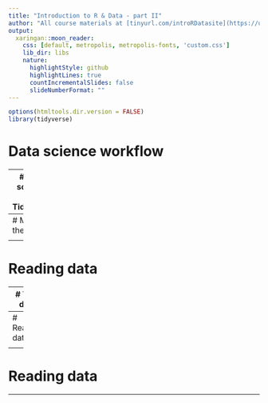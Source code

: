 ```yaml
---
title: "Introduction to R & Data - part II"
author: "All course materials at [tinyurl.com/introRDatasite](https://utrechtuniversity.github.io/workshop-introduction-to-R-and-data/)"
output:
  xaringan::moon_reader:
    css: [default, metropolis, metropolis-fonts, 'custom.css']
    lib_dir: libs
    nature:
      highlightStyle: github
      highlightLines: true
      countIncrementalSlides: false
      slideNumberFormat: ""
---
```

```r
options(htmltools.dir.version = FALSE)
library(tidyverse)
```

# Data science workflow

<!-- Going from A to B to C with data; image by Allison-->

---
# Data science with Tidyverse

<!-- packgaes for every step-->

---
# Meet the data


<!-- penguins by Allison -->

---
# Reading data


<!-- load raw data -->

---
# Tidy data


<!-- load raw data -->

---
# Reading data


<!-- load raw data -->

---
# Reading data


<!-- load raw data -->

---